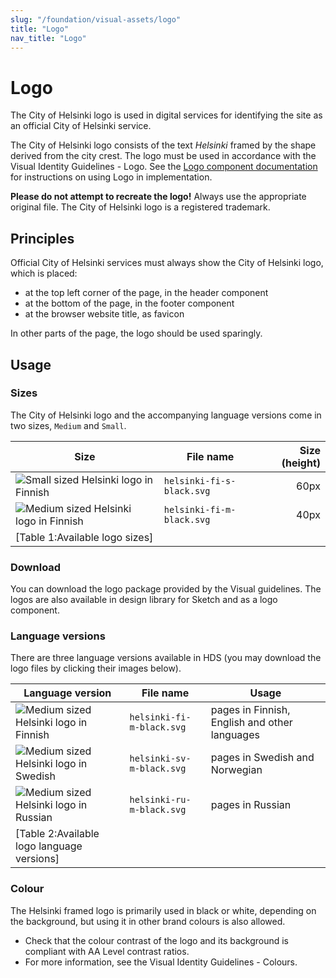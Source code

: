 ```yaml
---
slug: "/foundation/visual-assets/logo"
title: "Logo"
nav_title: "Logo"
---
```



# Logo

<LeadParagraph>
  The City of Helsinki logo is used in digital services for identifying the site as an official City of Helsinki service.
</LeadParagraph>

The City of Helsinki logo consists of the text *Helsinki* framed by the shape derived from the city crest. The logo must be used in accordance with the <Link size="M" href="https://brand.hel.fi/en/logo" external>Visual Identity Guidelines - Logo</Link>. See the [Logo component documentation](/components/logo "Logo component documentation") for instructions on using Logo in implementation.

**Please do not attempt to recreate the logo!** Always use the appropriate original file. The City of Helsinki logo is a registered trademark.

## Principles 
Official City of Helsinki services must always show the City of Helsinki logo, which is placed: 
- at the top left corner of the page, in the header component
- at the bottom of the page, in the footer component
- at the browser website title, as favicon

In other parts of the page, the logo should be used sparingly.

## Usage

### Sizes
The City of Helsinki logo and the accompanying language versions come in two sizes, `Medium` and `Small`.

Size                                                                                                             | File name         | Size (height)                                        |
---------------------------------------------------------------------------------------------------------------------------- |-------------------|----------------------------------------------: |
<Image src="/images/foundation/visual-assets/logo/fi/s/helsinki-fi-s-black.svg" alt="Small sized Helsinki logo in Finnish" viewable />    | `helsinki-fi-s-black.svg`   | 60px |
<Image src="/images/foundation/visual-assets/logo/fi/m/helsinki-fi-m-black.svg" alt="Medium sized Helsinki logo in Finnish" viewable />    | `helsinki-fi-m-black.svg`   | 40px |
[Table 1:Available logo sizes]|

### Download
<p>You can <Link size="M" href="https://brand.hel.fi/wp-content/uploads/2018/11/helsinki_tunnus_paketti.zip" external>download the logo package</Link> provided by the Visual guidelines. The logos are also available in design library for Sketch and as a logo component.</p>

### Language versions
There are three language versions available in HDS (you may download the logo files by clicking their images below).

Language version                                                                                                                        | File name                   | Usage                                         |
--------------------------------------------------------------------------------------------------------------------------------------- |---------------------------- |---------------------------------------------- |
<Image src="/images/foundation/visual-assets/logo/fi/m/helsinki-fi-m-black.svg" alt="Medium sized Helsinki logo in Finnish" viewable /> | `helsinki-fi-m-black.svg`   | pages in Finnish, English and other languages |
<Image src="/images/foundation/visual-assets/logo/sv/m/helsinki-sv-m-black.svg" alt="Medium sized Helsinki logo in Swedish" viewable /> | `helsinki-sv-m-black.svg`   | pages in Swedish and Norwegian                |
<Image src="/images/foundation/visual-assets/logo/ru/m/helsinki-ru-m-black.svg" alt="Medium sized Helsinki logo in Russian" viewable /> | `helsinki-ru-m-black.svg`   | pages in Russian                              |
[Table 2:Available logo language versions]|

### Colour
The Helsinki framed logo is primarily used in black or white, depending on the background, but using it in other brand colours is also allowed.
- Check that the colour contrast of the logo and its background is compliant with <Link size="M" href="https://www.w3.org/TR/WCAG21/#contrast-minimum" external>AA Level contrast ratios</Link>.
- For more information, see the <Link size="M" href="https://brand.hel.fi/en/colours/" external>Visual Identity Guidelines - Colours</Link>.